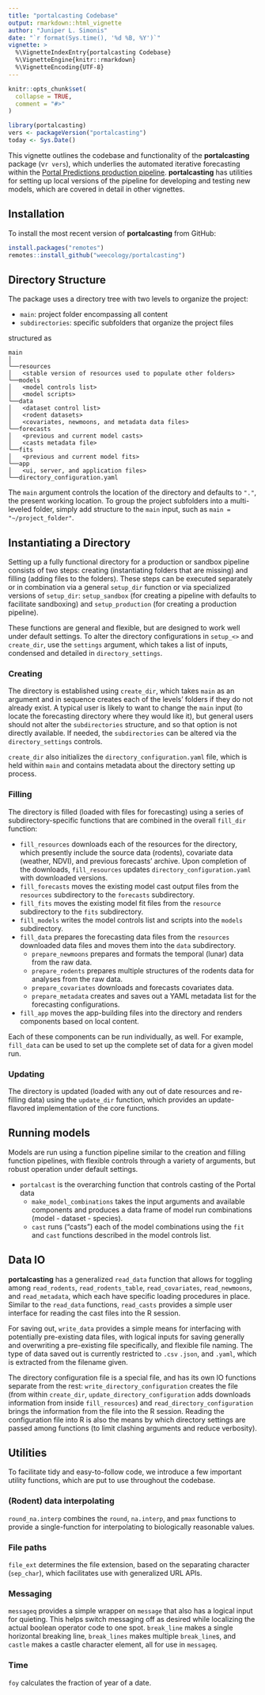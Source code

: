 ```yaml
---
title: "portalcasting Codebase"
output: rmarkdown::html_vignette
author: "Juniper L. Simonis"
date: "`r format(Sys.time(), '%d %B, %Y')`"
vignette: >
  %\VignetteIndexEntry{portalcasting Codebase}
  %\VignetteEngine{knitr::rmarkdown}
  %\VignetteEncoding{UTF-8}
---
```


```r
knitr::opts_chunk$set(
  collapse = TRUE,
  comment = "#>"
)
```

```r
library(portalcasting)
vers <- packageVersion("portalcasting")
today <- Sys.Date()
```

This vignette outlines the codebase and functionality of the **portalcasting** package (v`r vers`), which underlies the automated iterative forecasting within the [Portal Predictions production pipeline](https://github.com/weecology/portalPredictions). 
**portalcasting** has utilities for setting up local versions of the pipeline for developing and testing new models, which are covered in detail in other vignettes.

## Installation

To install the most recent version of **portalcasting** from GitHub:

```r
install.packages("remotes")
remotes::install_github("weecology/portalcasting")
```

## Directory Structure

The package uses a directory tree with two levels to organize the project:

* `main`: project folder encompassing all content
* `subdirectories`: specific subfolders that organize the project files
 
structured as

```
main
│
└──resources
│   <stable version of resources used to populate other folders>
└──models
│   <model controls list>
│   <model scripts>
└──data
│   <dataset control list>
│   <rodent datasets>
│   <covariates, newmoons, and metadata data files>
└──forecasts
│   <previous and current model casts>
│   <casts metadata file>
└──fits
│   <previous and current model fits>
└──app
│   <ui, server, and application files>
└──directory_configuration.yaml
```

The `main` argument controls the location of the directory and defaults to `"."`, the present working location. 
To group the project subfolders into a multi-leveled folder, simply add structure to the `main` input, such as `main = "~/project_folder"`.

## Instantiating a Directory

Setting up a fully functional directory for a production or sandbox pipeline consists of two steps: creating (instantiating folders that are missing) and filling (adding files to the folders). 
These steps can be executed separately or in combination via a general `setup_dir` function or via specialized versions of `setup_dir`: `setup_sandbox` (for creating a pipeline with defaults to facilitate sandboxing) and `setup_production` (for creating a production pipeline).  

These functions are general and flexible, but are designed to work well under default settings.
To alter the directory configurations in `setup_<>` and `create_dir`, use the `settings` argument, which takes a list of inputs, condensed and detailed in `directory_settings`.

### Creating 

The directory is established using `create_dir`, which takes `main` as an argument and in sequence creates each of the levels' folders if they do not already exist. 
A typical user is likely to want to change the `main` input (to locate the forecasting directory where they would like it), but general users should not alter the `subdirectories` structure, and so that option is not directly available. 
If needed, the `subdirectories` can be altered via the `directory_settings` controls.

`create_dir` also initializes the `directory_configuration.yaml` file, which is held within `main` and contains metadata about the directory setting up process.

### Filling 

The directory is filled (loaded with files for forecasting) using a series of subdirectory-specific functions that are combined in the overall `fill_dir` function:

* `fill_resources` downloads each of the resources for the directory, which presently include the source data (rodents), covariate data (weather, NDVI), and previous forecasts' archive. Upon completion of the downloads, `fill_resources` updates `directory_configuration.yaml` with downloaded versions.
* `fill_forecasts` moves the existing model cast output files from the `resources` subdirectory to the `forecasts` subdirectory.
* `fill_fits` moves the existing model fit files from the `resource` subdirectory to the `fits` subdirectory.
* `fill_models` writes the model controls list and scripts into the `models` subdirectory.
* `fill_data` prepares the forecasting data files from the `resources` downloaded data files and moves them into the `data` subdirectory.
  * `prepare_newmoons` prepares and formats the temporal (lunar) data from the raw data.
  * `prepare_rodents` prepares multiple structures of the rodents data for analyses from the raw data.
  * `prepare_covariates` downloads and forecasts covariates data.
  * `prepare_metadata` creates and saves out a YAML metadata list for the forecasting configurations. 
* `fill_app` moves the app-building files into the directory and renders components based on local content.

Each of these components can be run individually, as well. For example, `fill_data` can be used to set up the complete set of data for a given model run.

### Updating 

The directory is updated (loaded with any out of date resources and re-filling data) using the `update_dir` function, which provides an update-flavored implementation of the core functions. 


## Running models

Models are run using a function pipeline similar to the creation and filling function pipelines, with flexible controls through a variety of arguments, but robust operation under default settings. 

* `portalcast` is the overarching function that controls casting of the Portal data
  * `make_model_combinations` takes the input arguments and available components and produces a data frame of model run combinations (model - dataset - species).
  * `cast` runs ("casts") each of the model combinations using the `fit` and `cast` functions described in the model controls list. 

## Data IO

**portalcasting** has a generalized `read_data` function that allows for toggling among `read_rodents`, `read_rodents_table`, `read_covariates`, `read_newmoons`, and `read_metadata`, which each have specific loading procedures in place. Similar to the `read_data` functions, `read_casts` provides a simple user interface for reading the cast files into the R session.

For saving out, `write_data` provides a simple means for interfacing with potentially pre-existing data files, with logical inputs for saving generally and overwriting a pre-existing file specifically, and flexible file naming. The type of data saved out is currently restricted to `.csv` `.json`, and `.yaml`, which is extracted from the filename given. 

The directory configuration file is a special file, and has its own IO functions separate from the rest: `write_directory_configuration` creates the file (from within `create_dir`, `update_directory_configuration` adds downloads information from inside `fill_resources`) and `read_directory_configuration` brings the information from the file into the R session. Reading the configuration file into R is also the means by which directory settings are passed among functions (to limit clashing arguments and reduce verbosity). 


## Utilities

To facilitate tidy and easy-to-follow code, we introduce a few important utility functions, which are put to use throughout the codebase.

### (Rodent) data interpolating

`round_na.interp` combines the `round`, `na.interp`, and `pmax` functions to provide a single-function for interpolating to biologically reasonable values.

### File paths

`file_ext` determines the file extension, based on the separating character (`sep_char`), which facilitates use with generalized URL APIs. 

### Messaging

`messageq` provides a simple wrapper on `message` that also has a logical input for quieting. This helps switch messaging off as desired while localizing the actual boolean operator code to one spot. 
`break_line` makes a single horizontal breaking line, `break_lines` makes multiple `break_line`s, and `castle` makes a castle character element, all for use in `messageq`. 


### Time

`foy` calculates the fraction of year of a date.

  